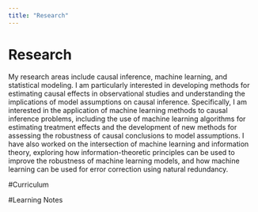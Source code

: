 ```yaml
---
title: "Research"
---
```


# Research

My research areas include causal inference, machine learning, and statistical modeling. I am particularly interested in developing methods for estimating causal effects in observational studies and understanding the implications of model assumptions on causal inference. Specifically, I am interested in the application of machine learning methods to causal inference problems, including the use of machine learning algorithms for estimating treatment effects and the development of new methods for assessing the robustness of causal conclusions to model assumptions. I have also worked on the intersection of machine learning and information theory, exploring how information-theoretic principles can be used to improve the robustness of machine learning models, and how machine learning can be used for error correction using natural redundancy.

#Curriculum



#Learning Notes 
